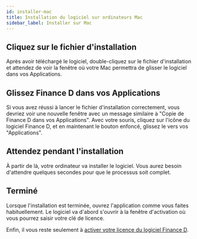 ```yaml
---
id: installer-mac
title: Installation du logiciel sur ordinateurs Mac
sidebar_label: Installer sur Mac
---
```


## Cliquez sur le fichier d'installation
Après avoir téléchargé le logiciel, double-cliquez sur le fichier d'installation et attendez
de voir la fenêtre où votre Mac permettra de glisser le logiciel dans vos Applications.

## Glissez Finance D dans vos Applications

Si vous avez réussi à lancer le fichier d'installation correctement,
vous devriez voir une nouvelle fenêtre avec un message similaire à
"Copie de Finance D dans vos Applications".
Avec votre souris, cliquez sur l'icône du logiciel Finance D,
et en maintenant le bouton enfoncé, glissez le vers vos "Applications".

## Attendez pendant l'installation
À partir de là, votre ordinateur va installer le logiciel.
Vous aurez besoin d'attendre quelques secondes pour que le processus soit complet.


## Terminé
Lorsque l'installation est terminée, ouvrez l'application comme vous faites habituellement.
Le logiciel va d'abord s'ouvrir à la fenêtre d'activation où vous pourrez saisir votre clé de licence.

Enfin, il vous reste seulement à
[activer votre licence du logiciel Finance&nbsp;D](/docs/installation/activer).
